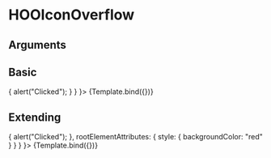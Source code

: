 
<Meta title="Atoms/Buttons/HOOIconOverflow" component={HOOIconOverflow} />

# HOOIconOverflow

## Arguments

<ArgsTable of={HOOIconOverflow} />


## Basic
<Canvas>
  <Story 
    name="Basic"
    args = { { onClick: () => { alert("Clicked"); } } }>
    {Template.bind({})}
  </Story>
</Canvas>

## Extending
<Canvas>
  <Story 
    name="Extending"
    args = { { onClick: () => { alert("Clicked"); }, rootElementAttributes: { style: { backgroundColor: "red" } } } }>
    {Template.bind({})}
  </Story>
</Canvas>
